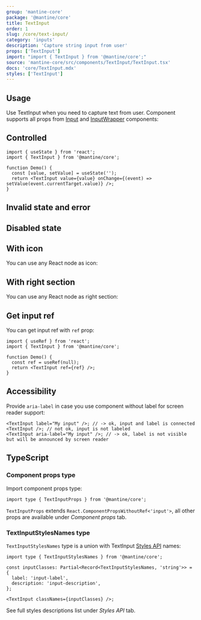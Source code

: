```yaml
---
group: 'mantine-core'
package: '@mantine/core'
title: TextInput
order: 1
slug: /core/text-input/
category: 'inputs'
description: 'Capture string input from user'
props: ['TextInput']
import: "import { TextInput } from '@mantine/core';"
source: 'mantine-core/src/components/TextInput/TextInput.tsx'
docs: 'core/TextInput.mdx'
styles: ['TextInput']
---
```



## Usage

Use TextInput when you need to capture text from user.
Component supports all props from [Input](/core/input/) and [InputWrapper](/core/input-wrapper/) components:

<Demo data={TextInputDemos.configurator} />

## Controlled

```tsx
import { useState } from 'react';
import { TextInput } from '@mantine/core';

function Demo() {
  const [value, setValue] = useState('');
  return <TextInput value={value} onChange={(event) => setValue(event.currentTarget.value)} />;
}
```

## Invalid state and error

<Demo data={TextInputDemos.validation} />

## Disabled state

<Demo data={TextInputDemos.disabled} />

## With icon

You can use any React node as icon:

<Demo data={TextInputDemos.icon} />

## With right section

You can use any React node as right section:

<Demo data={TextInputDemos.rightSection} />

## Get input ref

You can get input ref with `ref` prop:

```tsx
import { useRef } from 'react';
import { TextInput } from '@mantine/core';

function Demo() {
  const ref = useRef(null);
  return <TextInput ref={ref} />;
}
```

## Accessibility

Provide `aria-label` in case you use component without label for screen reader support:

```tsx
<TextInput label="My input" />; // -> ok, input and label is connected
<TextInput />; // not ok, input is not labeled
<TextInput aria-label="My input" />; // -> ok, label is not visible but will be announced by screen reader
```

## TypeScript

### Component props type

Import component props type:

```tsx
import type { TextInputProps } from '@mantine/core';
```

`TextInputProps` extends `React.ComponentPropsWithoutRef<'input'>`, all other props are available under _Component props_ tab.

### TextInputStylesNames type

`TextInputStylesNames` type is a union with TextInput [Styles API](/theming/styles-api/) names:

```tsx
import type { TextInputStylesNames } from '@mantine/core';

const inputClasses: Partial<Record<TextInputStylesNames, 'string'>> = {
  label: 'input-label',
  description: 'input-description',
};

<TextInput classNames={inputClasses} />;
```

See full styles descriptions list under _Styles API_ tab.
